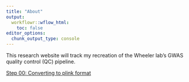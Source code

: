 ```yaml
---
title: "About"
output:
  workflowr::wflow_html:
    toc: false
editor_options:
  chunk_output_type: console
---
```


This research website will track my recreation of the Wheeler lab's GWAS quality control (QC) pipeline. 

[Step 00: Converting to plink format](file-formatting.html)  
